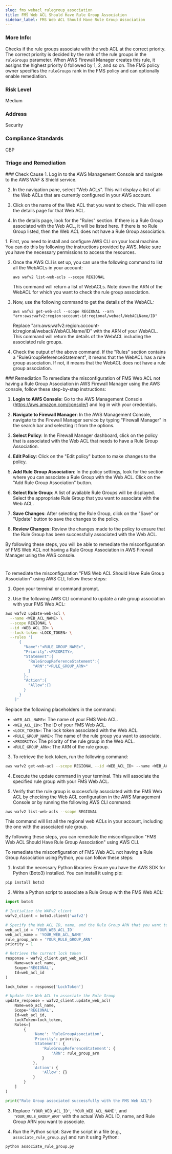 ```yaml
---
slug: fms_webacl_rulegroup_association
title: FMS Web ACL Should Have Rule Group Association
sidebar_label: FMS Web ACL Should Have Rule Group Association
---
```


### More Info:

Checks if the rule groups associate with the web ACL at the correct priority. The correct priority is decided by the rank of the rule groups in the `ruleGroups` parameter. When AWS Firewall Manager creates this rule, it assigns the highest priority 0 followed by 1, 2, and so on. The FMS policy owner specifies the `ruleGroups` rank in the FMS policy and can optionally enable remediation.

### Risk Level

Medium

### Address

Security

### Compliance Standards

CBP

### Triage and Remediation

<Tabs>

<Tab title='Cause'>
### Check Cause
<AccordionGroup>
<Accordion title='Using Console' defaultOpen='true'>
1. Log in to the AWS Management Console and navigate to the AWS WAF & Shield service.

2. In the navigation pane, select "Web ACLs". This will display a list of all the Web ACLs that are currently configured in your AWS account.

3. Click on the name of the Web ACL that you want to check. This will open the details page for that Web ACL.

4. In the details page, look for the "Rules" section. If there is a Rule Group associated with the Web ACL, it will be listed here. If there is no Rule Group listed, then the Web ACL does not have a Rule Group association.
</Accordion>

<Accordion title='Using CLI'>
1. First, you need to install and configure AWS CLI on your local machine. You can do this by following the instructions provided by AWS. Make sure you have the necessary permissions to access the resources.

2. Once the AWS CLI is set up, you can use the following command to list all the WebACLs in your account:

   ```
   aws wafv2 list-web-acls --scope REGIONAL
   ```

   This command will return a list of WebACLs. Note down the ARN of the WebACL for which you want to check the rule group association.

3. Now, use the following command to get the details of the WebACL:

   ```
   aws wafv2 get-web-acl --scope REGIONAL --arn "arn:aws:wafv2:region:account-id:regional/webacl/WebACLName/ID"
   ```

   Replace "arn:aws:wafv2:region:account-id:regional/webacl/WebACLName/ID" with the ARN of your WebACL. This command will return the details of the WebACL including the associated rule groups.

4. Check the output of the above command. If the "Rules" section contains a "RuleGroupReferenceStatement", it means that the WebACL has a rule group association. If not, it means that the WebACL does not have a rule group association.
</Accordion>

</AccordionGroup>
</Tab>

<Tab title='Remediation'>
### Remediation

<AccordionGroup>
<Accordion title='Using Console' defaultOpen='true'>
To remediate the misconfiguration of FMS Web ACL not having a Rule Group Association in AWS Firewall Manager using the AWS console, follow these step-by-step instructions:

1. **Login to AWS Console**: Go to the AWS Management Console (https://aws.amazon.com/console/) and log in with your credentials.

2. **Navigate to Firewall Manager**: In the AWS Management Console, navigate to the Firewall Manager service by typing "Firewall Manager" in the search bar and selecting it from the options.

3. **Select Policy**: In the Firewall Manager dashboard, click on the policy that is associated with the Web ACL that needs to have a Rule Group Association.

4. **Edit Policy**: Click on the "Edit policy" button to make changes to the policy.

5. **Add Rule Group Association**: In the policy settings, look for the section where you can associate a Rule Group with the Web ACL. Click on the "Add Rule Group Association" button.

6. **Select Rule Group**: A list of available Rule Groups will be displayed. Select the appropriate Rule Group that you want to associate with the Web ACL.

7. **Save Changes**: After selecting the Rule Group, click on the "Save" or "Update" button to save the changes to the policy.

8. **Review Changes**: Review the changes made to the policy to ensure that the Rule Group has been successfully associated with the Web ACL.

By following these steps, you will be able to remediate the misconfiguration of FMS Web ACL not having a Rule Group Association in AWS Firewall Manager using the AWS console.

#

</Accordion>

<Accordion title='Using CLI'>
To remediate the misconfiguration "FMS Web ACL Should Have Rule Group Association" using AWS CLI, follow these steps:

1. Open your terminal or command prompt.

2. Use the following AWS CLI command to update a rule group association with your FMS Web ACL:

```bash
aws wafv2 update-web-acl \
  --name <WEB_ACL_NAME> \
  --scope REGIONAL \
  --id <WEB_ACL_ID> \
  --lock-token <LOCK_TOKEN> \
  --rules '[
      {
        "Name":"<RULE_GROUP_NAME>",
        "Priority":<PRIORITY>,
        "Statement":{
          "RuleGroupReferenceStatement":{
            "ARN":"<RULE_GROUP_ARN>"
          }
        },
        "Action":{
          "Allow":{}
        }
      }
    ]'
```

Replace the following placeholders in the command:

- `<WEB_ACL_NAME>`: The name of your FMS Web ACL.
- `<WEB_ACL_ID>`: The ID of your FMS Web ACL.
- `<LOCK_TOKEN>`: The lock token associated with the Web ACL.
- `<RULE_GROUP_NAME>`: The name of the rule group you want to associate.
- `<PRIORITY>`: The priority of the rule group in the Web ACL.
- `<RULE_GROUP_ARN>`: The ARN of the rule group.

3. To retrieve the lock token, run the following command:

```bash
aws wafv2 get-web-acl --scope REGIONAL --id <WEB_ACL_ID> --name <WEB_ACL_NAME>
```

4. Execute the update command in your terminal. This will associate the specified rule group with your FMS Web ACL.

5. Verify that the rule group is successfully associated with the FMS Web ACL by checking the Web ACL configuration in the AWS Management Console or by running the following AWS CLI command:

```bash
aws wafv2 list-web-acls --scope REGIONAL
```

This command will list all the regional web ACLs in your account, including the one with the associated rule group.

By following these steps, you can remediate the misconfiguration "FMS Web ACL Should Have Rule Group Association" using AWS CLI.

</Accordion>

<Accordion title='Using Python'>
To remediate the misconfiguration of FMS Web ACL not having a Rule Group Association using Python, you can follow these steps:

1. Install the necessary Python libraries:
   Ensure you have the AWS SDK for Python (Boto3) installed. You can install it using pip:

```bash
pip install boto3
```

2. Write a Python script to associate a Rule Group with the FMS Web ACL:

```python
import boto3

# Initialize the WAFv2 client
wafv2_client = boto3.client('wafv2')

# Specify the Web ACL ID, name, and the Rule Group ARN that you want to associate
web_acl_id = 'YOUR_WEB_ACL_ID'
web_acl_name = 'YOUR_WEB_ACL_NAME'
rule_group_arn = 'YOUR_RULE_GROUP_ARN'
priority = 1

# Retrieve the current lock token
response = wafv2_client.get_web_acl(
    Name=web_acl_name,
    Scope='REGIONAL',
    Id=web_acl_id
)

lock_token = response['LockToken']

# Update the Web ACL to associate the Rule Group
update_response = wafv2_client.update_web_acl(
    Name=web_acl_name,
    Scope='REGIONAL',
    Id=web_acl_id,
    LockToken=lock_token,
    Rules=[
        {
            'Name': 'RuleGroupAssociation',
            'Priority': priority,
            'Statement': {
                'RuleGroupReferenceStatement': {
                    'ARN': rule_group_arn
                }
            },
            'Action': {
                'Allow': {}
            }
        }
    ]
)

print("Rule Group associated successfully with the FMS Web ACL")
```

3. Replace `'YOUR_WEB_ACL_ID'`, `'YOUR_WEB_ACL_NAME'`, and `'YOUR_RULE_GROUP_ARN'` with the actual Web ACL ID, name, and Rule Group ARN you want to associate.

4. Run the Python script: Save the script in a file (e.g., `associate_rule_group.py`) and run it using Python:

```bash
python associate_rule_group.py
```

</Accordion>
</AccordionGroup>
</Tab>
</Tabs>
